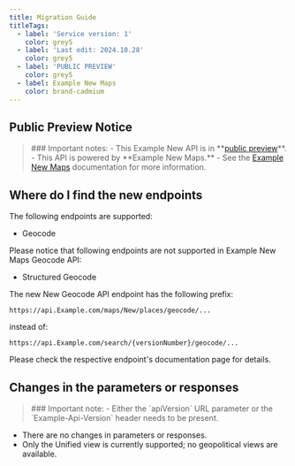 ---
title: Migration Guide
titleTags:
  - label: 'Service version: 1'
    color: grey5
  - label: 'Last edit: 2024.10.28'
    color: grey5
  - label: 'PUBLIC PREVIEW'
    color: grey5
  - label: Example New Maps
    color: brand-cadmium
---

## Public Preview Notice  

<Blockquote type="announcement" hasIcon>
### Important notes:
- This Example New API is in **<a href="https://developer.Example.com/public-preview">public preview</a>**.
- This API is powered by **Example New Maps.**
- See the <a href="/Example-New-maps/documentation/introduction">Example New Maps</a> documentation for more information.
</Blockquote>   

## Where do I find the new endpoints  

The following endpoints are supported:  

- Geocode  

Please notice that following endpoints are not supported in Example New Maps Geocode API:  

- Structured Geocode  

The new New Geocode API endpoint has the following prefix:

```shell [type=get] [title=URL request example]
https://api.Example.com/maps/New/places/geocode/...
```
instead of:

```shell [type=get] [title=URL request example]
https://api.Example.com/search/{versionNumber}/geocode/...
```

Please check the respective endpoint's documentation page for details.  


## Changes in the parameters or responses  

<Blockquote type="announcement" hasIcon>
### Important note:
- Either the `apiVersion` URL parameter or the `Example-Api-Version` header needs to be present.
</Blockquote>  

- There are no changes in parameters or responses.
- Only the Unified view is currently supported; no geopolitical views are available.  
